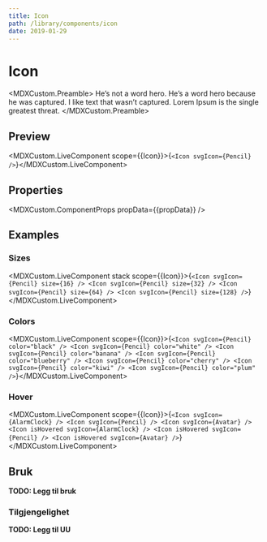```yaml
---
title: Icon
path: /library/components/icon
date: 2019-01-29
---
```



# Icon

<MDXCustom.Preamble>
  He’s not a word hero. He’s a word hero because he was captured. I like text that wasn’t captured. Lorem Ipsum is the
  single greatest threat.
</MDXCustom.Preamble>

## Preview

<MDXCustom.LiveComponent scope={{Icon}}>{`<Icon svgIcon={Pencil} />`}</MDXCustom.LiveComponent>

## Properties

<MDXCustom.ComponentProps propData={{propData}} />

## Examples

### Sizes

<MDXCustom.LiveComponent stack scope={{Icon}}>{`
  <Icon svgIcon={Pencil} size={16} />
  <Icon svgIcon={Pencil} size={32} />
  <Icon svgIcon={Pencil} size={64} />
  <Icon svgIcon={Pencil} size={128} />
`}</MDXCustom.LiveComponent>

### Colors

<MDXCustom.LiveComponent scope={{Icon}}>{`
  <Icon svgIcon={Pencil} color="black" />
  <Icon svgIcon={Pencil} color="white" />
  <Icon svgIcon={Pencil} color="banana" />
  <Icon svgIcon={Pencil} color="blueberry" />
  <Icon svgIcon={Pencil} color="cherry" />
  <Icon svgIcon={Pencil} color="kiwi" />
  <Icon svgIcon={Pencil} color="plum" />
`}</MDXCustom.LiveComponent>

### Hover

<MDXCustom.LiveComponent scope={{Icon}}>{`
  <Icon svgIcon={AlarmClock} />
  <Icon svgIcon={Pencil} />
  <Icon svgIcon={Avatar} />
  <Icon isHovered svgIcon={AlarmClock} />
  <Icon isHovered svgIcon={Pencil} />
  <Icon isHovered svgIcon={Avatar} />
`}</MDXCustom.LiveComponent>

## Bruk

**TODO: Legg til bruk**

### Tilgjengelighet

**TODO: Legg til UU**
